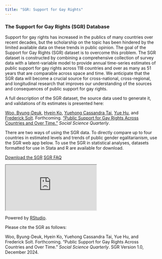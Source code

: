```yaml
---
title: "SGR: Support for Gay Rights"
---
```


### The Support for Gay Rights (SGR) Database

Support for gay rights has increased in the publics of many countries over recent decades, but the scholarship on the topic has been hindered by the limited available data on these trends in public opinion. The goal of the Support for Gay Rights (SGR) dataset is to overcome this problem. The SGR dataset is constructed by combining a comprehensive collection of survey data with a latent-variable model to provide annual time-series estimates of public support for gay rights across 118 countries and over as many as 51 years that are comparable across space and time. We anticipate that the SGR data will become a crucial source for cross-national, cross-regional, and longitudinal research that improves our understanding of the sources and consequences of public support for gay rights.

A full description of the SGR dataset, the source data used to generate it, and validations of its estimates is presented here:

[Woo, Byung-Deuk](https://www.byung-deuk-woo.org), [Hyein Ko](https://www.heyikon.com), [Yuehong Cassandra Tai](https://cassyuehtai.netlify.app), [Yue Hu](http://www.drhuyue.site), and [Frederick Solt](https://fsolt.org). Forthcoming. ["Public Support for Gay Rights Across Countries and Over Time."](../../publications/published/gayrights) _Social Science Quarterly_.

There are two ways of using the SGR data. To directly compare up to four countries in estimated levels and trends of public gender egalitarianism, use the SGR web app below. To use the SGR in statistical analyses, datasets formatted for use in Stata and R are available for download.

<!-- [<i class="fa-regular fa-compass"></i> Explore the Source Data](pge_faq.html){.btn-custom .btn role="button"} -->


[<i class="fa-solid fa-cloud-arrow-down"></i> Download the SGR](https://doi.org/10.7910/DVN/2LHNGJ){.btn-custom .btn .btn-lg role="button"} [<i class="fa-solid fa-circle-question"></i> SGR FAQ](sgr_faq/){.btn-custom .btn .btn-lg role="button"}


::: column-page
<iframe src="https://fsolt.shinyapps.io/sgrweb">

</iframe>
:::

Powered by [RStudio](http://shiny.rstudio.com).

Please cite the SGR as follows:

Woo, Byung-Deuk, Hyein Ko, Yuehong Cassandra Tai, Yue Hu, and Frederick Solt. Forthcoming. "Public Support for Gay Rights Across Countries and Over Time." *Social Science Quarterly*. SGR Version 1.0, December 2024.
